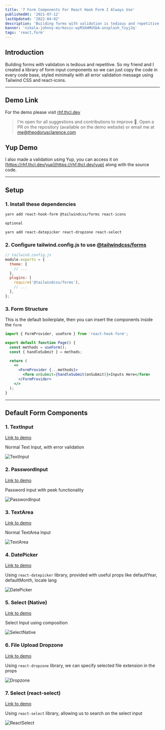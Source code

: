 ```yaml
---
title: '7 Form Components For React Hook Form I Always Use'
publishedAt: '2021-07-12'
lastUpdated: '2022-04-02'
description: 'Building forms with validation is tedious and repetitive, using reusable component will help building faster.'
banner: 'nikola-johnny-mirkovic-wyM1KmMUSbA-unsplash_fzyj2q'
tags: 'react,form'
---
```


## Introduction

Building forms with validation is tedious and repetitive. So my friend and I created a library of form input components so we can just copy the code in every code base, styled minimally with all error validation message using Tailwind CSS and react-icons.

---

## Demo Link

<CloudinaryImg
  mdx
  publicId='theodorusclarence/blogs/rhf/rhf-1_m2z3ia.png'
  alt='Demo Screenshot'
  width={880}
  height={438}
/>

For the demo please visit [rhf.thcl.dev](https://rhf.thcl.dev)

> I'm open for all suggestions and contributions to improve 🚀. Open a PR on the repository (available on the demo website) or email me at me@theodorusclarence.com

## Yup Demo

I also made a validation using Yup, you can access it on [https://rhf.thcl.dev/yup](https://rhf.thcl.dev/yup) along with the source code.

---

## Setup

### 1. Install these dependencies

```bash
yarn add react-hook-form @tailwindcss/forms react-icons

optional

yarn add react-datepicker react-dropzone react-select
```

### 2. Configure tailwind.config.js to use [@tailwindcss/forms](https://github.com/tailwindlabs/tailwindcss-forms)

```js
// tailwind.config.js
module.exports = {
  theme: {
    // ...
  },
  plugins: [
    require('@tailwindcss/forms'),
    // ...
  ],
};
```

### 3. Form Structure

This is the default boilerplate, then you can insert the components inside the `form`

```jsx
import { FormProvider, useForm } from 'react-hook-form';

export default function Page() {
  const methods = useForm();
  const { handleSubmit } = methods;

  return (
    <>
      <FormProvider {...methods}>
        <form onSubmit={handleSubmit(onSubmit)}>Inputs Here</form>
      </FormProvider>
    </>
  );
}
```

---

## Default Form Components

### 1. TextInput

[Link to demo](https://rhf.thcl.dev/inputs#text-input)

Normal Text Input, with error validation

![TextInput](https://dev-to-uploads.s3.amazonaws.com/uploads/articles/kdxmfpr423kfz00jiq2g.gif)

### 2. PasswordInput

[Link to demo](https://rhf.thcl.dev/inputs#password-input)

Password input with peek functionality

![PasswordInput](https://dev-to-uploads.s3.amazonaws.com/uploads/articles/km75jce8ne1sz7uezw36.gif)

### 3. TextArea

[Link to demo](https://rhf.thcl.dev/inputs#text-area)

Normal TextArea Input

![TextArea](https://dev-to-uploads.s3.amazonaws.com/uploads/articles/63rwadnb9yoz96fujbon.gif)

### 4. DatePicker

[Link to demo](https://rhf.thcl.dev/inputs#date-picker)

Using `react-datepicker` library, provided with useful props like defaultYear, defaultMonth, locale lang

![DatePicker](https://dev-to-uploads.s3.amazonaws.com/uploads/articles/qlayfyv6qwpgvky306zj.gif)

### 5. Select (Native)

[Link to demo](https://rhf.thcl.dev/inputs#select-native)

Select Input using composition

![SelectNative](https://dev-to-uploads.s3.amazonaws.com/uploads/articles/qtar72d0x80jxutro873.gif)

### 6. File Upload Dropzone

[Link to demo](https://rhf.thcl.dev/inputs#dropzone-input)

Using `react-dropzone` library, we can specify selected file extension in the props

![Dropzone](https://dev-to-uploads.s3.amazonaws.com/uploads/articles/afxhanaz7tahfdehrglj.gif)

### 7. Select (react-select)

[Link to demo](https://rhf.thcl.dev/inputs#select-react)

Using `react-select` library, allowing us to search on the select input

![ReactSelect](https://dev-to-uploads.s3.amazonaws.com/uploads/articles/7vye8zx94k1b8zsidxjd.gif)
